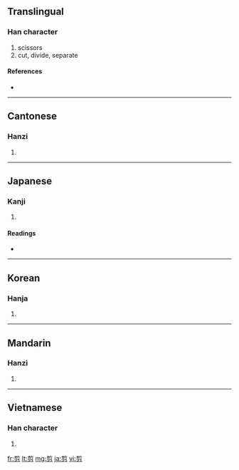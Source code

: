 ==Translingual==

===Han character===
{{Han char|rn=18|rad=刀|as=09|sn=11|four=8022<sub>7</sub>|canj=廿月弓竹 (TBNH)}}

# scissors
# cut, divide, separate

====References====
* {{Han ref|kx=0142.130|dkj=02088|dj=0322.010|hdz=10347.090|uh=526A|ud=21098|bh=B0C5|bd=45253}}

----

==Cantonese==

===Hanzi===
{{yue-hanzi|jyut=|y=jin2}}

# {{defn|Cantonese|sort=刀09}}

----

==Japanese==

===Kanji===
{{ja-kanji|grade=|rs=刀09}}

# {{defn|Japanese}} <!-- line may be deleted if/when POS headers are added -->

====Readings====
* {{ja-readings|on=[[せん]] (sen)|kun=[[きる]] (kiru)}}

----

==Korean==

===Hanja===
{{ko-hanja|hangeul=전|rv=jeon|mr=chŏn}}

# {{defn|Korean|sort=刀09}}

----

==Mandarin==

===Hanzi===
{{cmn-hanzi|pin=[[jiǎn]] ([[jian3]])|wg=chien<sup>3</sup>}}

# {{defn|Mandarin|sort=刀09}}

----

==Vietnamese==

===Han character===
{{vi-hantu|[[tiễn]], [[tiện]]|rs=刀09}}

# {{defn|Vietnamese|sort=刀09}}

[[fr:剪]]
[[lt:剪]]
[[mg:剪]]
[[ja:剪]]
[[vi:剪]]